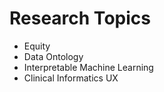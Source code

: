 # Research Topics

 * Equity
 * Data Ontology
 * Interpretable Machine Learning
 * Clinical Informatics UX
